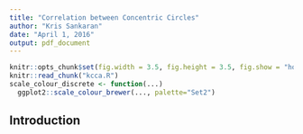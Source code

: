 ```yaml
---
title: "Correlation between Concentric Circles"
author: "Kris Sankaran"
date: "April 1, 2016"
output: pdf_document
---
```


```r
knitr::opts_chunk$set(fig.width = 3.5, fig.height = 3.5, fig.show = "hold", warning = FALSE)
knitr::read_chunk("kcca.R")
scale_colour_discrete <- function(...)
  ggplot2::scale_colour_brewer(..., palette="Set2")
```

## Introduction

```r
```

```r
```

```r
```

```r
```

```r
```

```r
```

```r
```

```r
```


```r
```


```r
```

```r
```

```r
```

```r
```

```r
```

